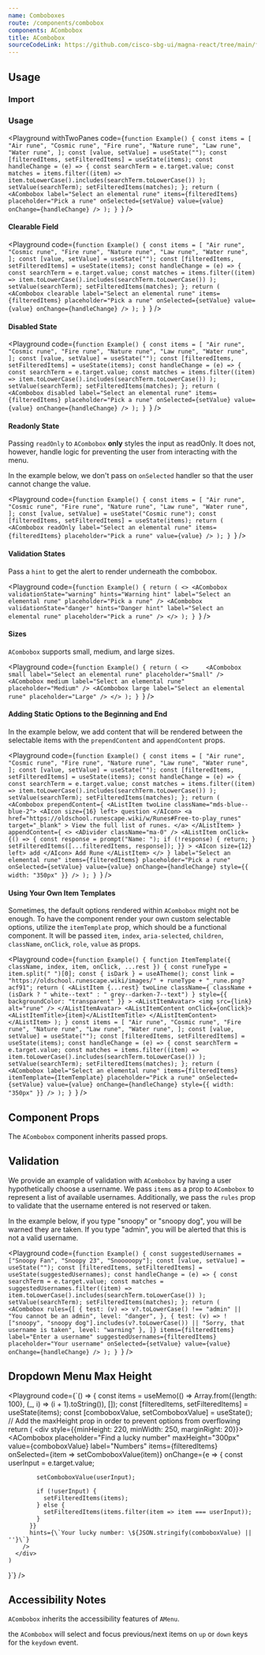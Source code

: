 ```yaml
---
name: Comboboxes
route: /components/combobox
components: ACombobox
title: ACombobox
sourceCodeLink: https://github.com/cisco-sbg-ui/magna-react/tree/main/framework/components/ACombobox
---
```


## Usage

### Import

<ComponentImport components="ACombobox" />

### Usage

<Playground
  withTwoPanes
  code={`function Example() {
  const items = [
    "Air rune",
    "Cosmic rune",
    "Fire rune",
    "Nature rune",
    "Law rune",
    "Water rune",
  ];
  const [value, setValue] = useState("");
  const [filteredItems, setFilteredItems] = useState(items);
  const handleChange = (e) => {
    const searchTerm = e.target.value;
    const matches = items.filter((item) =>
      item.toLowerCase().includes(searchTerm.toLowerCase())
    );
    setValue(searchTerm);
    setFilteredItems(matches);
  };
  return (
    <ACombobox
      label="Select an elemental rune"
      items={filteredItems}
      placeholder="Pick a rune"
      onSelected={setValue}
      value={value}
      onChange={handleChange}
    />
  );
}
`}
/>

#### Clearable Field

<Playground
  code={`function Example() {
  const items = [
    "Air rune",
    "Cosmic rune",
    "Fire rune",
    "Nature rune",
    "Law rune",
    "Water rune",
  ];
  const [value, setValue] = useState("");
  const [filteredItems, setFilteredItems] = useState(items);
  const handleChange = (e) => {
    const searchTerm = e.target.value;
    const matches = items.filter((item) =>
      item.toLowerCase().includes(searchTerm.toLowerCase())
    );
    setValue(searchTerm);
    setFilteredItems(matches);
  };
  return (
    <ACombobox
      clearable
      label="Select an elemental rune"
      items={filteredItems}
      placeholder="Pick a rune"
      onSelected={setValue}
      value={value}
      onChange={handleChange}
    />
  );
}
`}
/>

#### Disabled State

<Playground
  code={`function Example() {
  const items = [
    "Air rune",
    "Cosmic rune",
    "Fire rune",
    "Nature rune",
    "Law rune",
    "Water rune",
  ];
  const [value, setValue] = useState("");
  const [filteredItems, setFilteredItems] = useState(items);
  const handleChange = (e) => {
    const searchTerm = e.target.value;
    const matches = items.filter((item) =>
      item.toLowerCase().includes(searchTerm.toLowerCase())
    );
    setValue(searchTerm);
    setFilteredItems(matches);
  };
  return (
    <ACombobox
      disabled
      label="Select an elemental rune"
      items={filteredItems}
      placeholder="Pick a rune"
      onSelected={setValue}
      value={value}
      onChange={handleChange}
    />
  );
}
`}
/>

#### Readonly State

Passing `readOnly` to `ACombobox` **only** styles the input as readOnly. It does not, however, handle logic for preventing the user from interacting with the menu.

In the example below, we don't pass on `onSelected` handler so that the user cannot change the value.

<Playground
  code={`function Example() {
  const items = [
    "Air rune",
    "Cosmic rune",
    "Fire rune",
    "Nature rune",
    "Law rune",
    "Water rune",
  ];
  const [value, setValue] = useState("Cosmic rune");
  const [filteredItems, setFilteredItems] = useState(items);
  return (
    <ACombobox
      readOnly
      label="Select an elemental rune"
      items={filteredItems}
      placeholder="Pick a rune"
      value={value}
    />
  );
}
`}
/>

#### Validation States

Pass a `hint` to get the alert to render underneath the combobox.

<Playground
  code={`function Example() {
  return (
    <>
      <ACombobox
        validationState="warning"
        hints="Warning hint"
        label="Select an elemental rune"
        placeholder="Pick a rune"
      />
      <ACombobox
        validationState="danger"
        hints="Danger hint"
        label="Select an elemental rune"
        placeholder="Pick a rune"
      />
    </>
  );
}
`}
/>

#### Sizes

`ACombobox` supports small, medium, and large sizes.

<Playground
  code={`function Example() {
  return (
    <>    
      <ACombobox
        small
        label="Select an elemental rune"
        placeholder="Small"
      />
      <ACombobox
        medium
        label="Select an elemental rune"
        placeholder="Medium"
      />
      <ACombobox
        large
        label="Select an elemental rune"
        placeholder="Large"
      />
    </>
  );
}
`}
/>

#### Adding Static Options to the Beginning and End

In the example below, we add content that will be rendered between the selectable items with the `prependContent` and `appendContent` props.

<Playground
  code={`function Example() {
  const items = [
    "Air rune",
    "Cosmic rune",
    "Fire rune",
    "Nature rune",
    "Law rune",
    "Water rune",
  ];
  const [value, setValue] = useState("");
  const [filteredItems, setFilteredItems] = useState(items);
  const handleChange = (e) => {
    const searchTerm = e.target.value;
    const matches = items.filter((item) =>
      item.toLowerCase().includes(searchTerm.toLowerCase())
    );
    setValue(searchTerm);
    setFilteredItems(matches);
  };
  return (
    <ACombobox
      prependContent={
        <AListItem twoLine className="mds-blue--blue-2">
          <AIcon size={16} left>
            question
          </AIcon>
          <a
            href="https://oldschool.runescape.wiki/w/Runes#Free-to-play_runes"
            target="_blank"
          >
            View the full list of runes.
          </a>
        </AListItem>
      }
      appendContent={
        <>
          <ADivider className="ma-0" />
          <AListItem
            onClick={() => {
              const response = prompt("Name: ");
              if (!response) {
                return;
              }
              setFilteredItems([...filteredItems, response]);
            }}
          >
            <AIcon size={12} left>
              add
            </AIcon>
            Add Rune
          </AListItem>
        </>
      }
      label="Select an elemental rune"
      items={filteredItems}
      placeholder="Pick a rune"
      onSelected={setValue}
      value={value}
      onChange={handleChange}
      style={{ width: "350px" }}
    />
  );
}
`}
/>

#### Using Your Own Item Templates

Sometimes, the default options rendered within `ACombobox` might not be enough. To have the component render your own custom selectable options, utilize the `itemTemplate` prop, which should be a functional component. It will be passed `item`, `index`, `aria-selected`, `children`, `className`, `onClick`, `role`, `value` as props.

<Playground
  code={`function Example() {
  function ItemTemplate({ className, index, item, onClick, ...rest }) {
    const runeType = item.split(" ")[0];
    const { isDark } = useATheme();
    const link =
      "https://oldschool.runescape.wiki/images/" + runeType + "_rune.png?acf91";
    return (
      <AListItem
        {...rest}
        twoLine
        className={
          className + (isDark ? " white--text" : " grey--darken-7--text")
        }
        style={{ backgroundColor: "transparent" }}
      >
        <AListItemAvatar>
          <img src={link} alt="rune" />
        </AListItemAvatar>
        <AListItemContent onClick={onClick}>
          <AListItemTitle>{item}</AListItemTitle>
        </AListItemContent>
      </AListItem>
    );
  }
  const items = [
    "Air rune",
    "Cosmic rune",
    "Fire rune",
    "Nature rune",
    "Law rune",
    "Water rune",
  ];
  const [value, setValue] = useState("");
  const [filteredItems, setFilteredItems] = useState(items);
  const handleChange = (e) => {
    const searchTerm = e.target.value;
    const matches = items.filter((item) =>
      item.toLowerCase().includes(searchTerm.toLowerCase())
    );
    setValue(searchTerm);
    setFilteredItems(matches);
  };
  return (
    <ACombobox
      label="Select an elemental rune"
      items={filteredItems}
      itemTemplate={ItemTemplate}
      placeholder="Pick a rune"
      onSelected={setValue}
      value={value}
      onChange={handleChange}
      style={{ width: "350px" }}
    />
  );
}
`}
/>

## Component Props

The `ACombobox` component inherits passed props.

<Props of="ACombobox" />

## Validation

We provide an example of validation with `ACombobox` by having a user hypothetically choose a username. We pass `items` as a prop to `ACombobox` to represent a list of available usernames. Additionally, we pass the `rules` prop to validate that the username entered is not reserved or taken.

In the example below, if you type "snoopy" or "snoopy dog", you will be warned they are taken. If you type "admin", you will be alerted that this is not a valid username.

<Playground
  code={`function Example() {
  const suggestedUsernames = ["Snoopy Fan", "Snoopy 23", "Snooooopy"];
  const [value, setValue] = useState("");
  const [filteredItems, setFilteredItems] = useState(suggestedUsernames);
  const handleChange = (e) => {
    const searchTerm = e.target.value;
    const matches = suggestedUsernames.filter((item) =>
      item.toLowerCase().includes(searchTerm.toLowerCase())
    );
    setValue(searchTerm);
    setFilteredItems(matches);
  };
  return (
    <ACombobox
      rules={[
        {
          test: (v) => v?.toLowerCase() !== "admin" || "You cannot be an admin",
          level: "danger",
        },
        {
          test: (v) =>
            !["snoopy", "snoopy dog"].includes(v?.toLowerCase()) ||
            "Sorry, that username is taken",
          level: "warning"
        },
      ]}
      items={filteredItems}
      label="Enter a username"
      suggestedUsernames={filteredItems}
      placeholder="Your username"
      onSelected={setValue}
      value={value}
      onChange={handleChange}
    />
  );
}
`}
/>

## Dropdown Menu Max Height

<Playground
  code={`() => {
    const items = useMemo(() => Array.from({length: 100}, (_, i) => (i + 1).toString()), []);
    const [filteredItems, setFilteredItems] = useState(items);
    const [comboboxValue, setComboboxValue] = useState();
    // Add the maxHeight prop in order to prevent options from overflowing
    return (
      <div style={{minHeight: 220, minWidth: 250, marginRight: 20}}>
        <ACombobox
          placeholder="Find a lucky number"
          maxHeight="300px"
          value={comboboxValue}
          label="Numbers"
          items={filteredItems}
          onSelected={item => setComboboxValue(item)}
          onChange={e => {
            const userInput = e.target.value;

            setComboboxValue(userInput);

            if (!userInput) {
              setFilteredItems(items);
            } else {
              setFilteredItems(items.filter(item => item === userInput));
            }
          }}
          hints={\`Your lucky number: \${JSON.stringify(comboboxValue) || ''}\`}
        />
      </div>
    )

}`}
/>

## Accessibility Notes

`ACombobox` inherits the accessibility features of `AMenu`.

the `ACombobox` will select and focus previous/next items on `up` or `down` keys for the `keydown` event.
